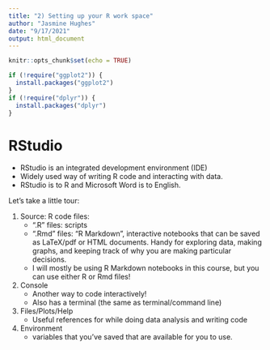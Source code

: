```yaml
---
title: "2) Setting up your R work space"
author: "Jasmine Hughes"
date: "9/17/2021"
output: html_document
---
```


```r
knitr::opts_chunk$set(echo = TRUE)
```

```r
if (!require("ggplot2")) {
  install.packages("ggplot2")
}
if (!require("dplyr")) {
  install.packages("dplyr")
}
```

# RStudio

* RStudio is an integrated development environment (IDE)
* Widely used way of writing R code and interacting with data.
* RStudio is to R and Microsoft Word is to English. 

Let's take a little tour:

1. Source: R code files:
    * ".R" files: scripts
    * ".Rmd" files: "R Markdown", interactive notebooks that can be saved as 
       LaTeX/pdf or HTML documents. Handy for exploring data, making graphs, 
       and keeping track of why you are making particular decisions.
    * I will mostly be using R Markdown notebooks in this course, but you can
      use either R or Rmd files!
  
2. Console
    * Another way to code interactively!
    * Also has a terminal (the same as terminal/command line)

3. Files/Plots/Help
    * Useful references for while doing data analysis and writing code

4. Environment
    * variables that you've saved that are available for you to use.
